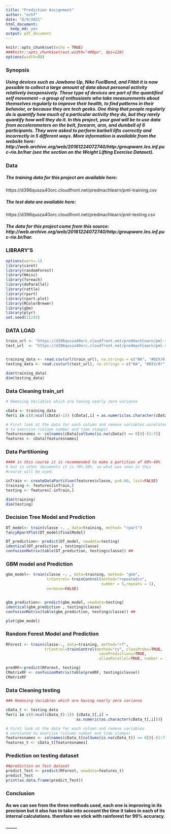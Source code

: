 ```yaml
---
title: "Prediction Assignment"
author: "echf"
date: "8/9/2021"
html_document:
  keep_md: yes
output: pdf_document  
---
```


```r
knitr::opts_chunk$set(echo = TRUE)
###knitr::opts_chunk$set(out.width="400px", dpi=120)
options(width=80)
```

### Synopsis

##### Using devices such as Jawbone Up, Nike FuelBand, and Fitbit it is now possible to collect a large amount of data about personal activity relatively inexpensively. These type of devices are part of the quantified self movement – a group of enthusiasts who take measurements about themselves regularly to improve their health, to find patterns in their behavior, or because they are tech geeks. One thing that people regularly do is quantify how much of a particular activity they do, but they rarely quantify how well they do it. In this project, your goal will be to use data from accelerometers on the belt, forearm, arm, and dumbell of 6 participants. They were asked to perform barbell lifts correctly and incorrectly in 5 different ways. More information is available from the website here: http://web.archive.org/web/20161224072740/http:/groupware.les.inf.puc-rio.br/har (see the section on the Weight Lifting Exercise Dataset).

### Data

##### The training data for this project are available here:

https://d396qusza40orc.cloudfront.net/predmachlearn/pml-training.csv

##### The test data are available here:

https://d396qusza40orc.cloudfront.net/predmachlearn/pml-testing.csv

##### The data for this project come from this source: http://web.archive.org/web/20161224072740/http:/groupware.les.inf.puc-rio.br/har. 


### LIBRARY'S

```r
options(warn=-1)
library(caret)
library(randomForest)
library(Hmisc)
library(foreach)
library(doParallel)
library(rattle)
library(rpart)
library(rpart.plot)
library(RColorBrewer)
library(gbm)
library(plyr)
set.seed(21243)
```


### DATA LOAD

```r

train_url <- "https://d396qusza40orc.cloudfront.net/predmachlearn/pml-training.csv"
test_url  <- "https://d396qusza40orc.cloudfront.net/predmachlearn/pml-testing.csv"


training_data <- read.csv(url(train_url), na.strings = c("NA", "#DIV/0!", ""))
testing_data <- read.csv(url(test_url), na.strings = c("NA", "#DIV/0!", ""))

dim(training_data)
dim(testing_data)
```


### Data Cleaning train_url
```r
# Removing Variables which are having nearly zero variance

cData <- training_data
for(i in c(8:ncol(cData)-1)) {cData[,i] = as.numeric(as.character(cData[,i]))}

# First look at the data for each column and remove variables unrelated
# to exercise (column number and time stamps)
featuresnames <- colnames(cData[colSums(is.na(cData)) == 0])[-(1:7)]
features <- cData[featuresnames]


```

### Data Partitioning 

```r
#### in this course it is recommended to make a partition of 60%-40% 
# but in other documents it is 70%-30%. so what was seen in this
#course will be used. 

inTrain <- createDataPartition(features$classe, p=0.60, list=FALSE)
training <- features[inTrain,]
testing <- features[-inTrain,]

dim(training)
dim(testing)

```


### Decision Tree Model and Prediction
```r
DT_model<- train(classe ~. , data=training, method= "rpart")
fancyRpartPlot(DT_model$finalModel)

DT_prediction<- predict(DT_model, newdata=testing)
identical(DT_prediction , testing$classe)
confusionMatrix(table(DT_prediction, testing$classe)) ##


```

### GBM model and Prediction
```r
gbm_model<- train(classe ~. , data=training, method= "gbm", 
                  trControl= trainControl(method="repeatedcv",
                                          number = 5,repeats = 1), 
                  verbose=FALSE)


gbm_prediction<- predict(gbm_model, newdata=testing)
identical(gbm_prediction , testing$classe)
confusionMatrix(table(gbm_prediction, testing$classe)) ##

plot(gbm_model)
```


###  Random Forest Model and Prediction

```r
RForest <- train(classe~., data=training, method="rf", 
                 trControl=trainControl(method="cv", classProbs=TRUE,
                                         savePredictions=TRUE,
                                         allowParallel=TRUE, number = 10))

predRF<-predict(RForest, testing)
CMatrixRF <- confusionMatrix(table(predRF, testing$classe))
CMatrixRF

```


### Data Cleaning testing
```r
### Removing Variables which are having nearly zero variance

cData_t <- testing_data
for(i in c(8:ncol(cData_t)-1)) {cData_t[,i] = 
                               as.numeric(as.character(cData_t[,i]))}

# First look at the data for each column and remove variables 
# unrelated to exercise (column number and time stamps)
featuresnames <- colnames(cData_t[colSums(is.na(cData_t)) == 0])[-(1:7)]
features_t <- cData_t[featuresnames]


```
### Prediction on testing dataset

```r
##prediction on Test dataset
predict_Test <- predict(RForest, newdata=features_t)
predict_Test
print(as.data.frame(predict_Test))
```

### Conclusion
#### As we can see from the three methods used, each one is improving in its precision but it also has to take into account the time it takes in each of its internal calculations. therefore we stick with rainforest for 99% accuracy. 


#####  --------



